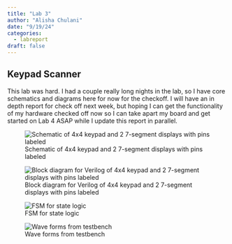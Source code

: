 ```yaml
---
title: "Lab 3"
author: "Alisha Chulani"
date: "9/19/24"
categories:
  - labreport
draft: false
---
```


## Keypad Scanner

This lab was hard. I had a couple really long nights in the lab, so I have core schematics and diagrams here for now for the checkoff. I will have an in depth report for check off next week, but hoping I can get the functionality of my hardware checked off now so I can take apart my board and get started on Lab 4 ASAP while I update this report in parallel. 

![Schematic of 4x4 keypad and 2 7-segment displays with pins labeled](images3/schematic.jpg)



![Block diagram for Verilog of 4x4 keypad and 2 7-segment displays  with pins labeled](images3/blockdiagram.jpg)


![FSM for state logic](images3/fsm.jpg)



![Wave forms from testbench](images3/testbench.jpg)



